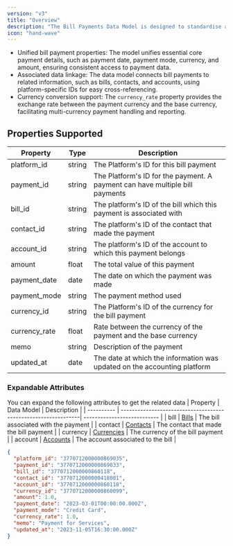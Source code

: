 ```yaml
---
version: "v3"
title: "Overview"
description: "The Bill Payments Data Model is designed to standardise and simplify the management of bill payment information across various accounting platforms. "
icon: "hand-wave"
---
```


- Unified bill payment properties: The model unifies essential core payment details, such as payment date, payment mode, currency, and amount, ensuring consistent access to payment data.
- Associated data linkage: The data model connects bill payments to related information, such as bills, contacts, and accounts, using platform-specific IDs for easy cross-referencing.
- Currency conversion support: The `currency_rate` property provides the exchange rate between the payment currency and the base currency, facilitating multi-currency payment handling and reporting.

## Properties Supported

| Property      | Type   | Description                                                                  |
| ------------- | ------ | ---------------------------------------------------------------------------- |
| platform_id   | string | The Platform's ID for this bill payment                                      |
| payment_id    | string | The Platform's ID for the payment. A payment can have multiple bill payments |
| bill_id       | string | The platform's ID of the bill which this payment is associated with          |
| contact_id    | string | The platform's ID of the contact that made the payment                       |
| account_id    | string | The platform's ID of the account to which this payment belongs               |
| amount        | float  | The total value of this payment                                              |
| payment_date  | date   | The date on which the payment was made                                       |
| payment_mode  | string | The payment method used                                                      |
| currency_id   | string | The Platform's ID of the currency for the bill payment                       |
| currency_rate | float  | Rate between the currency of the payment and the base currency               |
| memo          | string | Description of the payment                                                   |
| updated_at    | date   | The date at which the information was updated on the accounting platform     |

### Expandable Attributes

You can expand the following attributes to get the related data
| Property | Data Model | Description |
| ---------- | ---------------------------------------------------------------| --------------------------- |
| bill | [Bills](/api-reference/v3/accounting/bills/overview) | The bill associated with the payment |
| contact | [Contacts](/api-reference/v3/accounting/contacts/overview) | The contact that made the bill payment |
| currency | [Currencies](/api-reference/v3/accounting/currencies/overview) | The currency of the bill payment |
| account | [Accounts](/api-reference/v3/accounting/accounts/overview) | The account associated to the bill |

<ResponseExample name="The Bill Payments Object" >

```json The Bill Payments Response Object
{
  "platform_id": "3770712000000869035",
  "payment_id": "3770712000000869033",
  "bill_id": "3770712000000860118",
  "contact_id": "3770712000000418001",
  "account_id": "3770712000000860118",
  "currency_id": "3770712000000860099",
  "amount": 1.0,
  "payment_date": "2023-03-01T00:00:00.000Z",
  "payment_mode": "Credit Card",
  "currency_rate": 1.0,
  "memo": "Payment for Services",
  "updated_at": "2023-11-05T16:30:00.000Z"
}
```

</ResponseExample>
